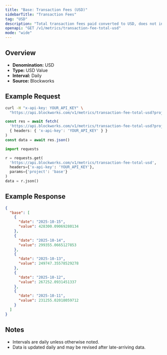 ```yaml
---
title: "Base: Transaction Fees (USD)"
sidebarTitle: "Transaction Fees"
tag: "USD"
description: "Total transaction fees paid converted to USD, does not include out-of-protocol tips or additional sources of revenue"
openapi: "GET /v1/metrics/transaction-fee-total-usd"
mode: "wide"
---
```


## Overview

- **Denomination:** USD
- **Type:** USD Value
- **Interval:** Daily
- **Source:** Blockworks

## Example Request

<CodeGroup>

```bash cURL
curl -H "x-api-key: YOUR_API_KEY" \
  "https://api.blockworks.com/v1/metrics/transaction-fee-total-usd?project=base"
```

```typescript TypeScript
const res = await fetch(
  'https://api.blockworks.com/v1/metrics/transaction-fee-total-usd?project=base',
  { headers: { 'x-api-key': 'YOUR_API_KEY' } }
)
const data = await res.json()
```

```python Python
import requests

r = requests.get(
  'https://api.blockworks.com/v1/metrics/transaction-fee-total-usd',
  headers={'x-api-key': 'YOUR_API_KEY'},
  params={'project': 'base'}
)
data = r.json()
```

</CodeGroup>

## Example Response

```json
{
  "base": [
    {
      "date": "2025-10-15",
      "value": 428300.09069280134
    },
    {
      "date": "2025-10-14",
      "value": 299355.0665127853
    },
    {
      "date": "2025-10-13",
      "value": 249747.35578529278
    },
    {
      "date": "2025-10-12",
      "value": 267252.0931451337
    },
    {
      "date": "2025-10-11",
      "value": 231255.02018059712
    }
  ]
}
```

## Notes
- Intervals are daily unless otherwise noted.
- Data is updated daily and may be revised after late-arriving data.
